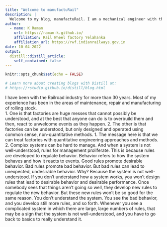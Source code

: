 ```yaml
---
title: "Welcome to manufactuRail"
description: |
  Welcome to my blog, manufactuRail. I am a mechanical engineer with the Indian Railways. In this blog, I share my thoughts on how manufacturing and railways are connected. I hope you enjoy reading what I have to say!
author:
  - name: K Raman
    url: https://raman-k.github.io/
    affiliation: Rail Wheel factory Yelahanka
    affiliation_url: https://rwf.indianrailways.gov.in
date: 10-04-2022
output:
  distill::distill_article:
    self_contained: false
---
```


```r
knitr::opts_chunk$set(echo = FALSE)

# Learn more about creating blogs with Distill at:
# https://rstudio.github.io/distill/blog.html

```

I have been with the Railroad industry for more than 30 years. Most of my experience has been in the areas of maintenance, repair and manufacturing of rolling stock.  
1.	One is that factories are huge messes that cannot possibly be understood, and at the best that anyone can do is to overbuild them and then, react to unwelcome events as they happen.
2.	The other is that factories can be understood, but only designed and operated using common sense, non-quantitative methods.
1.	The message here is that we can treat factories with quantitative engineering approaches and methods.
2.	Complex systems can be hard to manage. And when a system is not well-understood, rules for management proliferate. This is because rules are developed to regulate behavior. Behavior refers to how the system behaves and how it reacts to events. Good rules promote desirable behavior. Bad rules promote bad behavior. But bad rules can lead to unexpected, undesirable behavior. Why? Because the system is not well-understood. If you don't understand how a system works, you won't design rules that lead to desirable behavior and desirable performance. Once somebody sees that things aren't going so well, they develop new rules to regulate the new behavior. But these new rules won't be so good for the same reason. You don't understand the system. You see the bad behavior, and you develop still more rules, and so forth. Whenever you see a complicated system in which there are large, large numbers of rules, that may be a sign that the system is not well-understood, and you have to go back to basics to really understand it. 


